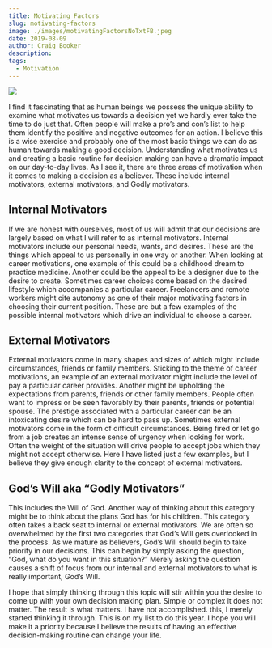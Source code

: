 ```yaml
---
title: Motivating Factors
slug: motivating-factors
image: ./images/motivatingFactorsNoTxtFB.jpeg
date: 2019-08-09
author: Craig Booker
description:
tags:
  - Motivation
---
```


![](/images/motivatingFactors.jpeg)

I find it fascinating that as human beings we possess the unique ability to examine what motivates us towards a decision yet we hardly ever take the time to do just that. Often people will make a pro’s and con’s list to help them identify the positive and negative outcomes for an action. I believe this is a wise exercise and probably one of the most basic things we can do as human towards making a good decision. Understanding what motivates us and creating a basic routine for decision making can have a dramatic impact on our day-to-day lives. As I see it, there are three areas of motivation when it comes to making a decision as a believer. These include internal motivators, external motivators, and Godly motivators.

## Internal Motivators

If we are honest with ourselves, most of us will admit that our decisions are largely based on what I will refer to as internal motivators. Internal motivators include our personal needs, wants, and desires. These are the things which appeal to us personally in one way or another. When looking at career motivations, one example of this could be a childhood dream to practice medicine. Another could be the appeal to be a designer due to the desire to create. Sometimes career choices come based on the desired lifestyle which accompanies a particular career. Freelancers and remote workers might cite autonomy as one of their major motivating factors in choosing their current position. These are but a few examples of the possible internal motivators which drive an individual to choose a career.

## External Motivators

External motivators come in many shapes and sizes of which might include circumstances, friends or family members. Sticking to the theme of career motivations, an example of an external motivator might include the level of pay a particular career provides. Another might be upholding the expectations from parents, friends or other family members. People often want to impress or be seen favorably by their parents, friends or potential spouse. The prestige associated with a particular career can be an intoxicating desire which can be hard to pass up. Sometimes external motivators come in the form of difficult circumstances. Being fired or let go from a job creates an intense sense of urgency when looking for work. Often the weight of the situation will drive people to accept jobs which they might not accept otherwise. Here I have listed just a few examples, but I believe they give enough clarity to the concept of external motivators.

## God’s Will aka “Godly Motivators”

This includes the Will of God. Another way of thinking about this category might be to think about the plans God has for his children. This category often takes a back seat to internal or external motivators. We are often so overwhelmed by the first two categories that God’s Will gets overlooked in the process. As we mature as believers, God’s Will should begin to take priority in our decisions. This can begin by simply asking the question, “God, what do you want in this situation?” Merely asking the question causes a shift of focus from our internal and external motivators to what is really important, God’s Will.

I hope that simply thinking through this topic will stir within you the desire to come up with your own decision making plan. Simple or complex it does not matter. The result is what matters. I have not accomplished. this, I merely started thinking it through. This is on my list to do this year. I hope you will make it a priority because I believe the results of having an effective decision-making routine can change your life.
